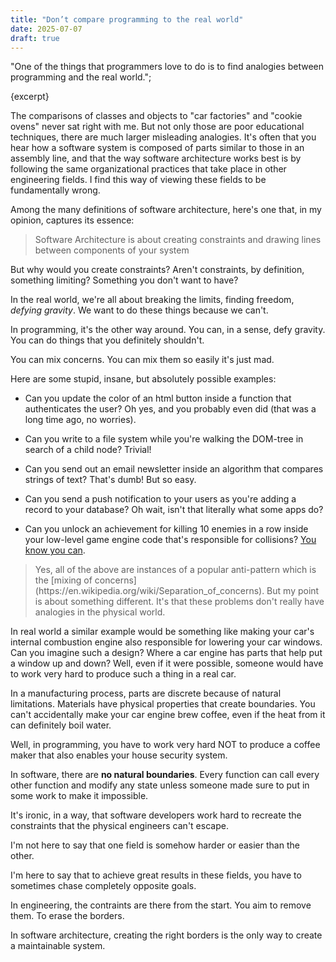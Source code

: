 ```yaml
---
title: "Don’t compare programming to the real world"
date: 2025-07-07
draft: true
---
```


  "One of the things that programmers love to do is to find analogies between programming and the real world.";

{excerpt}

The comparisons of classes and objects to "car factories" and "cookie ovens"
never sat right with me. But not only those are poor educational techniques, there are much larger misleading analogies. It's often that you hear how a software system is composed of parts similar to those in an assembly line, and that the way software architecture works best is by following the same organizational practices that take place in other engineering fields. I find this way of viewing these fields to be fundamentally wrong.

Among the many definitions of software architecture, here's one that, in my opinion, captures its essence:

> Software Architecture is about creating constraints and drawing lines between components of your system

But why would you create constraints? Aren't constraints, by definition, something limiting? Something you don't want to have?

In the real world, we're all about breaking the limits, finding freedom, _defying gravity_. We want to do these things because we can't.

In programming, it's the other way around. You can, in a sense, defy gravity. You can do things that you definitely shouldn't.

You can mix concerns. You can mix them so easily it's just mad.

Here are some stupid, insane, but absolutely possible examples:

- Can you update the color of an html button inside a function that
  authenticates the user? Oh yes, and you probably even did (that was a long time ago, no worries).

- Can you write to a file system while you're walking the DOM-tree in search of a child node? Trivial!

- Can you send out an email newsletter inside an algorithm that compares strings of text? That's dumb! But so easy.

- Can you send a push notification to your users as you're adding a record to your database?
  Oh wait, isn't that literally what some apps do?

- Can you unlock an achievement for killing 10 enemies in a row inside your low-level game engine code that's responsible for collisions? [You know you can](https://gameprogrammingpatterns.com/observer.html#achievement-unlocked).

<blockquote style={{ marginLeft: 0 }}>
  Yes, all of the above are instances of a popular anti-pattern which is the
  [mixing of concerns](https://en.wikipedia.org/wiki/Separation_of_concerns).
  But my point is about something different. It's that these problems don't
  really have analogies in the physical world.
</blockquote>

In real world a similar example would be something like making your car's internal combustion engine also responsible for lowering your car windows.
Can you imagine such a design? Where a car engine has parts that help put a window up and down? Well, even if it were possible,
someone would have to work very hard to produce such a thing in a real car.

In a manufacturing process, parts are discrete because of natural limitations. Materials have physical properties that create boundaries. You can't accidentally make your car engine brew coffee, even if the heat from it can definitely boil water.

Well, in programming, you have to work very hard NOT to produce a coffee maker that also enables your house security system.

In software, there are **no natural boundaries**. Every function can call every other function and modify any state unless someone made sure to put in some work to make it impossible.

It's ironic, in a way, that software developers work hard to recreate the constraints that the physical engineers can't escape.

I'm not here to say that one field is somehow harder or easier than the other.

I'm here to say that to achieve great results in these fields, you have to sometimes chase completely opposite goals.

In engineering, the contraints are there from the start. You aim to remove them. To erase the borders.

In software architecture, creating the right borders is the only way to create a maintainable system.
